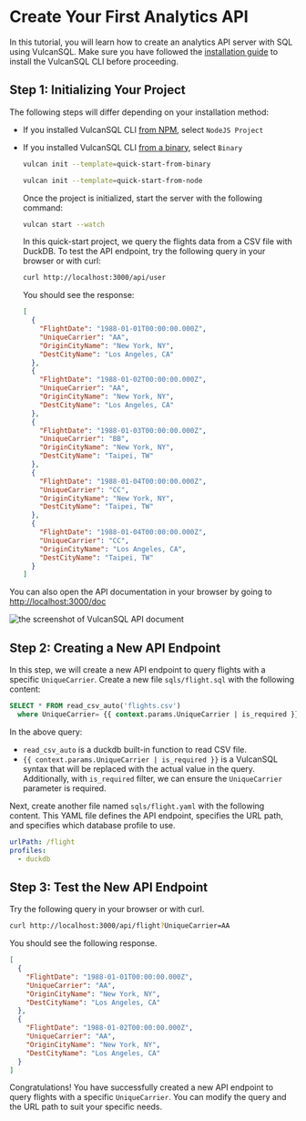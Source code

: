 
# Create Your First Analytics API
In this tutorial, you will learn how to create an analytics API server with SQL using VulcanSQL. Make sure you have followed the [installation guide](./installation) to install the VulcanSQL CLI before proceeding.

## Step 1: Initializing Your Project

The following steps will differ depending on your installation method:
* If you installed VulcanSQL CLI [from NPM](./installation#install-from-npm), select `NodeJS Project`
* If you installed VulcanSQL CLI [from a binary](./installation#install-from-binary), select `Binary`


  <Tabs groupId="install-method">
  <TabItem value="binary" label="Binary">

  ```bash
  vulcan init --template=quick-start-from-binary
  ```

  </TabItem>
  <TabItem value="nodejs" label="NodeJS Project">

  ```bash
  vulcan init --template=quick-start-from-node
  ```

  </TabItem>
  </Tabs>

  Once the project is initialized, start the server with the following command:

  ```bash
  vulcan start --watch
  ```

  In this quick-start project, we query the flights data from a CSV file with DuckDB. To test the API endpoint, try the following query in your browser or with curl:

  ```bash
  curl http://localhost:3000/api/user
  ```

  You should see the response:

  ```json
  [
    {
      "FlightDate": "1988-01-01T00:00:00.000Z",
      "UniqueCarrier": "AA",
      "OriginCityName": "New York, NY",
      "DestCityName": "Los Angeles, CA"
    },
    {
      "FlightDate": "1988-01-02T00:00:00.000Z",
      "UniqueCarrier": "AA",
      "OriginCityName": "New York, NY",
      "DestCityName": "Los Angeles, CA"
    },
    {
      "FlightDate": "1988-01-03T00:00:00.000Z",
      "UniqueCarrier": "BB",
      "OriginCityName": "New York, NY",
      "DestCityName": "Taipei, TW"
    },
    {
      "FlightDate": "1988-01-04T00:00:00.000Z",
      "UniqueCarrier": "CC",
      "OriginCityName": "New York, NY",
      "DestCityName": "Taipei, TW"
    },
    {
      "FlightDate": "1988-01-04T00:00:00.000Z",
      "UniqueCarrier": "CC",
      "OriginCityName": "Los Angeles, CA",
      "DestCityName": "Taipei, TW"
    }
  ]
  ```

You can also open the API documentation in your browser by going to [http://localhost:3000/doc](http://localhost:3000/doc)

![the screenshot of VulcanSQL API document](../img/doc-screenshot.png)

## Step 2: Creating a New API Endpoint
In this step, we will create a new API endpoint to query flights with a specific `UniqueCarrier`. Create a new file `sqls/flight.sql` with the following content:

```sql title="sqls/flight.sql"
SELECT * FROM read_csv_auto('flights.csv')
  where UniqueCarrier= {{ context.params.UniqueCarrier | is_required }}
```

In the above query:
* `read_csv_auto` is a duckdb built-in function to read CSV file.
* `{{ context.params.UniqueCarrier | is_required }}` is a VulcanSQL syntax that will be replaced with the actual value in the query. Additionally, with `is_required` filter, we can ensure the `UniqueCarrier` parameter is required.

Next, create another file named `sqls/flight.yaml` with the following content. This YAML file defines the API endpoint, specifies the URL path, and specifies which database profile to use.

```yaml title="sqls/flight.yaml"
urlPath: /flight
profiles:
  - duckdb
```


## Step 3: Test the New API Endpoint

Try the following query in your browser or with curl.

  ```bash
  curl http://localhost:3000/api/flight?UniqueCarrier=AA
  ```

You should see the following response.

  ```json
  [
    {
      "FlightDate": "1988-01-01T00:00:00.000Z",
      "UniqueCarrier": "AA",
      "OriginCityName": "New York, NY",
      "DestCityName": "Los Angeles, CA"
    },
    {
      "FlightDate": "1988-01-02T00:00:00.000Z",
      "UniqueCarrier": "AA",
      "OriginCityName": "New York, NY",
      "DestCityName": "Los Angeles, CA"
    }
  ]
  ```

Congratulations! You have successfully created a new API endpoint to query flights with a specific `UniqueCarrier`. You can modify the query and the URL path to suit your specific needs.
